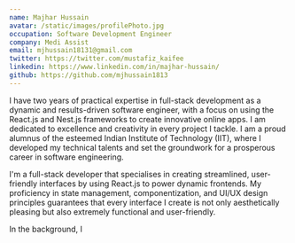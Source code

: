 ```yaml
---
name: Majhar Hussain
avatar: /static/images/profilePhoto.jpg
occupation: Software Development Engineer
company: Medi Assist
email: mjhussain18131@gmail.com
twitter: https://twitter.com/mustafiz_kaifee
linkedin: https://www.linkedin.com/in/majhar-hussain/
github: https://github.com/mjhussain1813
---
```



I have two years of practical expertise in full-stack development as a dynamic and results-driven software engineer, with a focus on using the React.js and Nest.js frameworks to create innovative online apps. I am dedicated to excellence and creativity in every project I tackle. I am a proud alumnus of the esteemed Indian Institute of Technology (IIT), where I developed my technical talents and set the groundwork for a prosperous career in software engineering.

I'm a full-stack developer that specialises in creating streamlined, user-friendly interfaces by using React.js to power dynamic frontends. My proficiency in state management, componentization, and UI/UX design principles guarantees that every interface I create is not only aesthetically pleasing but also extremely functional and user-friendly.

In the background, I